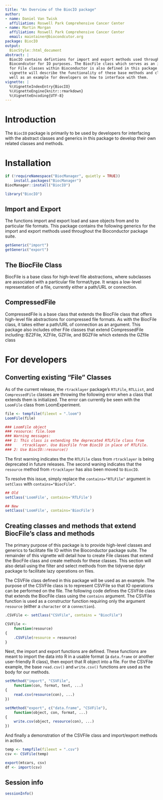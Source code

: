 ```yaml
---
title: "An Overview of the BiocIO package"
author:
- name: Daniel Van Twisk
  affiliation: Roswell Park Comprehensive Cancer Center
- name: Martin Morgan
  affiliation: Roswell Park Comprehensive Cancer Center
  email: maintainer@biocondcutor.org
package: BiocIO
output:
  BiocStyle::html_document
abstract: |
  BiocIO contains defintions for import and export methods used throughout
  Biocondcutor for IO purposes. The BiocFile class which serves as an interface
  for File classes within Bioconductor is also defined in this package. This
  vignette will describe the functionality of these base methods and classes as
  well as an example for developers on how to interface with them.
vignette: |
  %\VignetteIndexEntry{BiocIO}
  %\VignetteEngine{knitr::rmarkdown}
  %\VignetteEncoding{UTF-8}
---
```


# Introduction

The `BiocIO` package is primarily to be used by developers for interfacing with
the abstract classes and generics in this package to develop their own related
classes and methods. 

# Installation
```r
if (!requireNamespace("BiocManager", quietly = TRUE))
    install.packages("BiocManager")
BiocManager::install("BiocIO")
```
```r
library("BiocIO")
```
## Import and Export
The functions import and export load and save objects from and to particular
file formats. This package contains the following generics for the import
and export methods used throughout the Bioconductor package suite.
```r
getGeneric("import")
getGeneric("export")
```

## The BiocFile Class
BiocFile is a base class for high-level file abstractions, where subclasses are
associated with a particular file format/type. It wraps a low-level
representation of a file, currently either a path/URL or connection.

## CompressedFile

CompressedFile is a base class that extends the BiocFile class that offers
high-level file abstractions for compressed file formats. As with the BiocFile
class, it takes either a path/URL of connection as an argument. This package
also includes other File classes that extend CompressedFile including: BZ2File,
XZFile, GZFile, and BGZFile which extends the GZfile class

# For developers

## Converting existing "File" Classes

As of the current release, the `rtracklayer` package's `RTLFile`, `RTLList`,
and `CompressedFile` classes are throwing the following error when a class
that extends them is initialized. The error can currently be seen with the
`LoomFile` class from LoomExperiment.

```r
file <- tempfile(fileext = ".loom")
LoomFile(file)

### LoomFile object
### resource: file.loom
### Warning messages:
### 1: This class is extending the deprecated RTLFile class from
###     rtracklayer. Use BiocFile from BiocIO in place of RTLFile.
### 2: Use BiocIO::resource()
```

The first warning indicates the the `RTLFile` class from `rtracklayer` is
being deprecated in future releases. The second waning indicates that the
`resource` method from `rtracklayer` has also been moved to `BiocIO`.

To resolve this issue, simply replace the `contains="RTLFile"` argument in
`setClass` with `contains="BiocFile"`.

```r
## Old
setClass('LoomFile', contains='RTLFile')

## New
setClass('LoomFile', contains='BiocFile')
```

## Creating classes and methods that extend BiocFile's class and methods

The primary purpose of this package is to provide high-level classes and
generics to facilitate file IO within the Bioconductor package suite. The
remainder of this vignette will detail how to create File classes that extend
the BiocFile class and create methods for these classes. This section will also
detail using the filter and select methods from the tidyverse dplyr package to
facilitate lazy operations on files.

The CSVFile class defined in this package will be used as an example. The
purpose of the CSVFile class is to represent CSVFile so that IO operations can
be performed on the file. The following code defines the CSVFile class that
extends the BiocFile class using the `contains` argument. The CSVFile function
is used as a constructor function requiring only the argument `resource` (either
a `character` or a `connection`).

```r
.CSVFile <- setClass("CSVFile", contains = "BiocFile")

CSVFile <-
    function(resource)
{
    .CSVFile(resource = resource)
}
```

Next, the import and export functions are defined. These functions are meant to
import the data into R in a usable format (a `data.frame` or another
user-friendly R class), then export that R object into a file. For the CSVFile
example, the base `read.csv()` and `write.csv()` functions are used as the body
for our methods.
```r
setMethod("import", "CSVFile",
    function(con, format, text, ...)
{
    read.csv(resource(con), ...)
})

setMethod("export", c("data.frame", "CSVFile"),
    function(object, con, format, ...)
{
    write.csv(object, resource(con), ...)
})
```

And finally a demonstration of the CSVFile class and import/export methods in
action.
```r
temp <- tempfile(fileext = ".csv")
csv <- CSVFile(temp)

export(mtcars, csv)
df <- import(csv)
```


## Session info {.unnumbered}

```r
sessionInfo()
```

